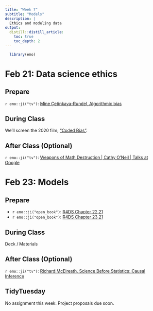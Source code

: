 ```yaml
---
title: "Week 7"
subtitle: "Models"
description: |
  Ethics and modeling data
output:
  distill::distill_article:
    toc: true
    toc_depth: 2
---
```


```r
  library(emo)
```

# Feb 21: Data science ethics

## Prepare

`r emo::ji("tv")`: [Mine Çetinkaya-Rundel, Algorithmic bias](https://youtu.be/E2eD72pwtps)
  
## During Class

We'll screen the 2020 film, ["Coded Bias"](https://www.imdb.com/title/tt11394170/).

## After Class (Optional)

`r emo::ji("tv")`: [Weapons of Math Destruction | Cathy O'Neil | Talks at Google](https://youtu.be/TQHs8SA1qpk)

# Feb 23: Models

## Prepare

* `r emo::ji("open_book")`: [R4DS Chapter 22 21](https://r4ds.had.co.nz/model-intro.html)
* `r emo::ji("open_book")`: [R4DS Chapter 23 21](https://r4ds.had.co.nz/model-basics.html)

## During Class

Deck / Materials

## After Class (Optional)

`r emo::ji("tv")`: [Richard McElreath, Science Before Statistics: Causal Inference](https://youtu.be/KNPYUVmY3NM)

## TidyTuesday

No assignment this week. Project proposals due soon.

